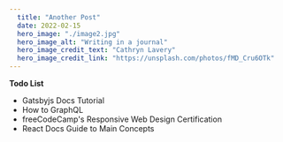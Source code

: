 ```yaml
---
  title: "Another Post"
  date: 2022-02-15
  hero_image: "./image2.jpg"
  hero_image_alt: "Writing in a journal"
  hero_image_credit_text: "Cathryn Lavery"
  hero_image_credit_link: "https://unsplash.com/photos/fMD_Cru6OTk"
---
```


**Todo List**

- Gatsbyjs Docs Tutorial
- How to GraphQL
- freeCodeCamp's Responsive Web Design Certification
- React Docs Guide to Main Concepts
